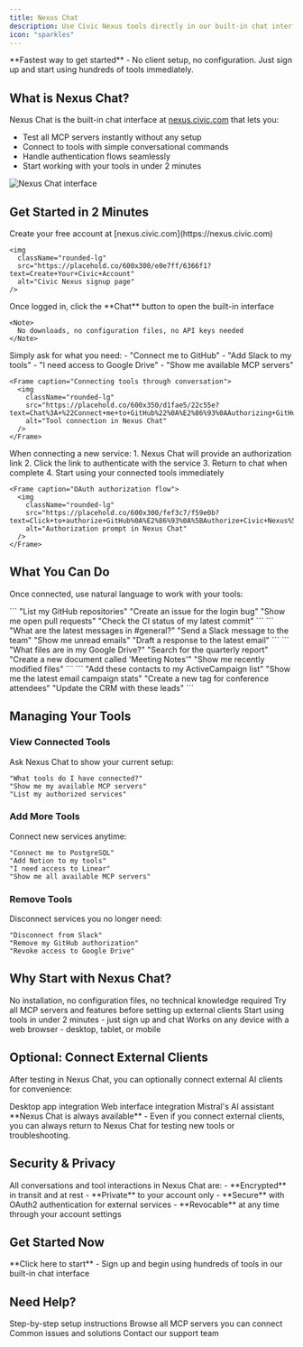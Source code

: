```yaml
---
title: Nexus Chat
description: Use Civic Nexus tools directly in our built-in chat interface - no setup required
icon: "sparkles"
---
```


<Note>
  **Fastest way to get started** - No client setup, no configuration. Just sign up and start using hundreds of tools immediately.
</Note>

## What is Nexus Chat?

Nexus Chat is the built-in chat interface at [nexus.civic.com](https://nexus.civic.com) that lets you:
- Test all MCP servers instantly without any setup
- Connect to tools with simple conversational commands
- Handle authentication flows seamlessly
- Start working with your tools in under 2 minutes

<Frame caption="Nexus Chat interface ready to use">
  <img
    className="rounded-lg"
    src="https://placehold.co/800x450/f3e8ff/a855f7?text=Welcome+to+Nexus+Chat%0A%0ATry%3A+%22Connect+me+to+GitHub%22%0AOr%3A+%22Show+my+Slack+messages%22"
    alt="Nexus Chat interface"
  />
</Frame>

## Get Started in 2 Minutes

<Steps>
  <Step title="Sign up at nexus.civic.com">
    Create your free account at [nexus.civic.com](https://nexus.civic.com)

    <img
      className="rounded-lg"
      src="https://placehold.co/600x300/e0e7ff/6366f1?text=Create+Your+Civic+Account"
      alt="Civic Nexus signup page"
    />
  </Step>

  <Step title="Click 'Chat' to start">
    Once logged in, click the **Chat** button to open the built-in interface

    <Note>
      No downloads, no configuration files, no API keys needed
    </Note>
  </Step>

  <Step title="Connect tools conversationally">
    Simply ask for what you need:
    - "Connect me to GitHub"
    - "Add Slack to my tools"
    - "I need access to Google Drive"
    - "Show me available MCP servers"

    <Frame caption="Connecting tools through conversation">
      <img
        className="rounded-lg"
        src="https://placehold.co/600x350/d1fae5/22c55e?text=Chat%3A+%22Connect+me+to+GitHub%22%0A%E2%86%93%0AAuthorizing+GitHub...%0A%E2%9C%85+GitHub+connected!"
        alt="Tool connection in Nexus Chat"
      />
    </Frame>
  </Step>

  <Step title="Authorize when prompted">
    When connecting a new service:
    1. Nexus Chat will provide an authorization link
    2. Click the link to authenticate with the service
    3. Return to chat when complete
    4. Start using your connected tools immediately

    <Frame caption="OAuth authorization flow">
      <img
        className="rounded-lg"
        src="https://placehold.co/600x300/fef3c7/f59e0b?text=Click+to+authorize+GitHub%0A%E2%86%93%0A%5BAuthorize+Civic+Nexus%5D"
        alt="Authorization prompt in Nexus Chat"
      />
    </Frame>
  </Step>
</Steps>

## What You Can Do

Once connected, use natural language to work with your tools:

<Tabs>
  <Tab title="Development">
    ```
    "List my GitHub repositories"
    "Create an issue for the login bug"
    "Show me open pull requests"
    "Check the CI status of my latest commit"
    ```
  </Tab>
  <Tab title="Communication">
    ```
    "What are the latest messages in #general?"
    "Send a Slack message to the team"
    "Show me unread emails"
    "Draft a response to the latest email"
    ```
  </Tab>
  <Tab title="Documents">
    ```
    "What files are in my Google Drive?"
    "Search for the quarterly report"
    "Create a new document called 'Meeting Notes'"
    "Show me recently modified files"
    ```
  </Tab>
  <Tab title="Marketing">
    ```
    "Add these contacts to my ActiveCampaign list"
    "Show me the latest email campaign stats"
    "Create a new tag for conference attendees"
    "Update the CRM with these leads"
    ```
  </Tab>
</Tabs>

## Managing Your Tools

### View Connected Tools

Ask Nexus Chat to show your current setup:
```
"What tools do I have connected?"
"Show me my available MCP servers"
"List my authorized services"
```

### Add More Tools

Connect new services anytime:
```
"Connect me to PostgreSQL"
"Add Notion to my tools"
"I need access to Linear"
"Show me all available MCP servers"
```

### Remove Tools

Disconnect services you no longer need:
```
"Disconnect from Slack"
"Remove my GitHub authorization"
"Revoke access to Google Drive"
```

## Why Start with Nexus Chat?

<CardGroup cols={2}>
  <Card title="Zero Setup" icon="zap">
    No installation, no configuration files, no technical knowledge required
  </Card>
  <Card title="Test Everything" icon="test-tube">
    Try all MCP servers and features before setting up external clients
  </Card>
  <Card title="Instant Access" icon="clock">
    Start using tools in under 2 minutes - just sign up and chat
  </Card>
  <Card title="Browser-Based" icon="globe">
    Works on any device with a web browser - desktop, tablet, or mobile
  </Card>
</CardGroup>

## Optional: Connect External Clients

After testing in Nexus Chat, you can optionally connect external AI clients for convenience:

<CardGroup cols={3}>
  <Card title="Claude Desktop" icon="desktop" href="/nexus/quickstart/clients/claude-desktop">
    Desktop app integration
  </Card>
  <Card title="Claude.ai" icon="globe" href="/nexus/quickstart/clients/claude-web">
    Web interface integration
  </Card>
  <Card title="Mistral LeChat" icon="sparkles" href="/nexus/quickstart/clients/mistral-lechat">
    Mistral's AI assistant
  </Card>
</CardGroup>

<Note>
**Nexus Chat is always available** - Even if you connect external clients, you can always return to Nexus Chat for testing new tools or troubleshooting.
</Note>

## Security & Privacy

<Info>
All conversations and tool interactions in Nexus Chat are:
- **Encrypted** in transit and at rest
- **Private** to your account only
- **Secure** with OAuth2 authentication for external services
- **Revocable** at any time through your account settings
</Info>

## Get Started Now

<Card title="Open Nexus Chat" icon="rocket" href="https://nexus.civic.com">
  **Click here to start** - Sign up and begin using hundreds of tools in our built-in chat interface
</Card>

## Need Help?

<CardGroup cols={2}>
  <Card title="Quick Start Guide" icon="book" href="/nexus/quickstart">
    Step-by-step setup instructions
  </Card>
  <Card title="Available Tools" icon="server" href="/nexus/reference/servers">
    Browse all MCP servers you can connect
  </Card>
  <Card title="Troubleshooting" icon="wrench" href="/nexus/troubleshooting">
    Common issues and solutions
  </Card>
  <Card title="Get Support" icon="message-circle" href="https://civickey.typeform.com/to/qJ5mieBw">
    Contact our support team
  </Card>
</CardGroup>